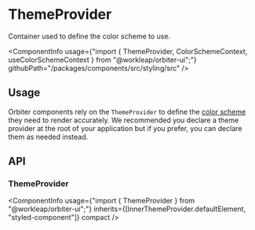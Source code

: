 
<Meta of={ThemeProviderStories} />

# ThemeProvider

<Tagline>Container used to define the color scheme to use.</Tagline>

<ComponentInfo
    usage={"import { ThemeProvider, ColorSchemeContext, useColorSchemeContext } from \"@workleap/orbiter-ui\";"}
    githubPath="/packages/components/src/styling/src"
/>

## Usage

Orbiter components rely on the `ThemeProvider` to define the [color scheme](?path=/docs/color-schemes--docs) they need to render accurately. We recommended you declare a theme provider at the root of your application but if you prefer, you can declare them as needed instead.

<Canvas of={ThemeProviderStories.Example} />

## API

### ThemeProvider

<ComponentInfo
    usage={"import { ThemeProvider } from \"@workleap/orbiter-ui\";"}
    inherits={[InnerThemeProvider.defaultElement, "styled-component"]}
    compact
/>

<ArgTypes of={InnerThemeProvider} sort="alpha" />
